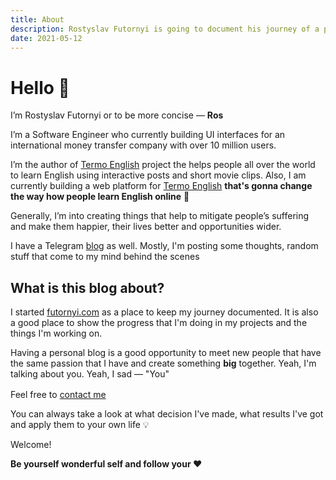```yaml
---
title: About
description: Rostyslav Futornyi is going to document his journey of a person who's creating the best online English learning platform in the world. It is going to be called Thermo English
date: 2021-05-12
---
```



# Hello 👋

I’m Rostyslav Futornyi or to be more concise — **Ros**

I’m a Software Engineer who currently building UI interfaces for an international money transfer company with over 10 million users.

I’m the author of [Termo English](https:/t.me/termo_english) project the helps people all over the world to learn English using interactive posts and short movie clips. Also, I am currently building a web platform for [Termo English](https://github.com/termoxin/thermo-english) **that's gonna change the way how people learn English online** 🚀

Generally, I’m into creating things that help to mitigate people’s suffering and make them happier, their lives better and opportunities wider.

I have a Telegram [blog](https://t.me/rostislav_codes) as well. Mostly, I'm posting some thoughts, random stuff that come to my mind behind the scenes

<Divider />

## What is this blog about?

I started [futornyi.com](https://futornyi.com) as a place to keep my journey documented. It is also a good place to show the progress that I'm doing in my projects and the things I'm working on.

Having a personal blog is a good opportunity to meet new people that have the same passion that I have and create something **big** together. Yeah, I'm talking about you. Yeah, I sad — "You"

Feel free to [contact me](https://t.me/termoxin) [<img src={telegramIcon} height="16" width="16"/>](https://t.me/termoxin)

You can always take a look at what decision I've made, what results I've got and apply them to your own life 💡

Welcome!

**Be yourself wonderful self and follow your ❤️**

<Divider />
